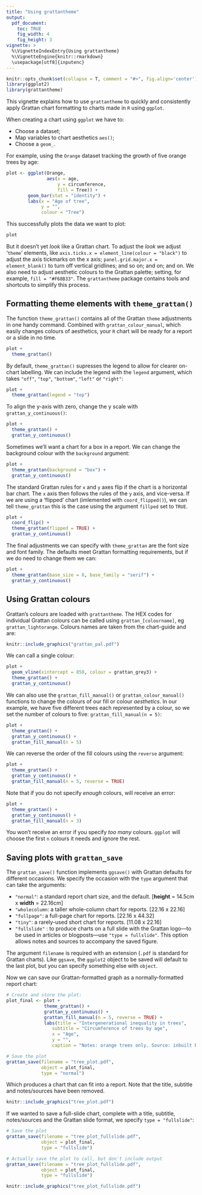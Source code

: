 ```yaml
---
title: "Using grattantheme"
output:
  pdf_document:
    toc: TRUE
    fig_width: 4
    fig_height: 3
vignette: >
  %\VignetteIndexEntry{Using grattantheme}
  %\VignetteEngine{knitr::rmarkdown}
  \usepackage[utf8]{inputenc}
---
```


```r
knitr::opts_chunk$set(collapse = T, comment = "#>", fig.align='center')
library(ggplot2)
library(grattantheme)
```


This vignette explains how to use `grattantheme` to quickly and consistently apply Grattan chart formatting to charts made in `R` using `ggplot`.

When creating a chart using `ggplot` we have to:

* Choose a dataset;
* Map variables to chart aesthetics `aes()`;
* Choose a `geom_`.

For example, using the `Orange` dataset tracking the growth of five orange trees by age:

```r
plot <- ggplot(Orange,
               aes(x = age,
                   y = circumference,
                   fill = Tree)) +
        geom_bar(stat = "identity") +
        labs(x = "Age of tree",
             y = "",
             colour = "Tree")
```

This successfully plots the data we want to plot:

```r
plot
```

But it doesn't yet _look_ like a Grattan chart. To adjust the _look_ we adjust '`theme`' elements, like `axis.ticks.x = element_line(colour = "black")` to adjust the axis tickmarks on the x axis; `panel.grid.major.x = element_blank()` to turn off vertical gridlines; and so on; and on; and on. We also need to adjust aesthetic colours to the Grattan palette; setting, for example, `fill = "#F68B33"`. The `grattantheme` package contains tools and shortcuts to simplify this process.


\newpage 
## Formatting theme elements with `theme_grattan()`

The function `theme_grattan()` contains all of the Grattan `theme` adjustments in one handy command. Combined with `grattan_colour_manual`, which easily changes colours of aesthetics, your `R` chart will be ready for a report or a slide in no time.


```r
plot + 
  theme_grattan()
```

By default, `theme_grattan()` supresses the legend to allow for clearer on-chart labelling. We can include the legend with the `legend` argument, which takes `"off"`, `"top"`, `"bottom"`, `"left"` or `"right"`:

```r
plot + 
  theme_grattan(legend = "top")
```

To align the y-axis with zero, change the y scale with `grattan_y_continuous()`:

```r
plot + 
  theme_grattan() +
  grattan_y_continuous()
```


Sometimes we'll want a chart for a box in a report. We can change the background colour with the `background` argument:

```r
plot + 
  theme_grattan(background = "box") +
  grattan_y_continuous()
```


The standard Grattan rules for `x` and `y` axes flip if the chart is a horizontal bar chart. The `x` axis then follows the rules of the `y` axis, and vice-versa. If we are using a 'flipped' chart (imlemented with `coord_flipped()`), we can tell `theme_grattan` this is the case using the argument `fillped` set to `TRUE`.

```r
plot + 
  coord_flip() +
  theme_grattan(flipped = TRUE) +
  grattan_y_continuous()
```


The final adjustments we can specify with `theme_grattan` are the font size and font family. The defaults meet Grattan formatting requirements, but if we do need to change them we can:

```r

plot + 
  theme_grattan(base_size = 8, base_family = "serif") +
  grattan_y_continuous()

```


\newpage
## Using Grattan colours

Grattan's colours are loaded with `grattantheme`. The HEX codes for individual Grattan colours can be called using `grattan_[colourname]`, eg `grattan_lightorange`. Colours names are taken from the chart-guide and are:

```r
knitr::include_graphics("grattan_pal.pdf")
```

We can call a single colour:

```r
plot + 
  geom_vline(xintercept = 850, colour = grattan_grey3) +
  theme_grattan() +
  grattan_y_continuous()

```


We can also use the `grattan_fill_manual()` or `grattan_colour_manual()` functions to change the colours of our fill or colour _aesthetics_. In our example, we have five different trees each represented by a colour, so we set the number of colours to five: `grattan_fill_manual(n = 5)`:

```r
plot + 
  theme_grattan() +
  grattan_y_continuous() +
  grattan_fill_manual(n = 5)

```

We can reverse the order of the fill colours using the `reverse` argument:

```r
plot + 
  theme_grattan() +
  grattan_y_continuous() +
  grattan_fill_manual(n = 5, reverse = TRUE)

```

Note that if you do not specify _enough_ colours, will receive an error:

```r
plot + 
  theme_grattan() +
  grattan_y_continuous() + 
  grattan_fill_manual(n = 3)
```

You won't receive an error if you specify _too many_ colours. `ggplot` will choose the first `n` colours it needs and ignore the rest.


## Saving plots with `grattan_save`


The `grattan_save()` function implements `ggsave()` with Grattan defaults for different occasions. We specify the occasion with the `type` argument that can take the arguments:

* `"normal"`: a standard report chart size, and the default. [**height** = 14.5cm x **width** = 22.16cm]
* `"wholecolumn`: a taller whole-column chart for reports. [22.16 x 22.16]
* `"fullpage"`: a full-page chart for reports. [22.16 x 44.32]
* `"tiny"`: a rarely-used short chart for reports. [11.08 x 22.16]
* `"fullslide"` : to produce charts on a full slide with the Grattan logo---to be used in articles or blogposts---use `"type = fullslide"`. This option allows notes and sources to accompany the saved figure. 

The argument `filename` is required with an extension (`.pdf` is standard for Grattan charts). Like `ggsave`, the `ggplot2` object to be saved will default to the last plot, but you can specify something else with `object`.

Now we can save our Grattan-formatted graph as a normally-formatted report chart:

```r
# Create and store the plot:
plot_final <- plot +
              theme_grattan() +
              grattan_y_continuous() +
              grattan_fill_manual(n = 5, reverse = TRUE) +
              labs(title = "Intergenerational inequality in trees",
                 subtitle = "Circumference of trees by age",
                 x = "Age", 
                 y = "",
                 caption = "Notes: orange trees only. Source: inbuilt base R datasets.")

# Save the plot
grattan_save(filename = "tree_plot.pdf",
             object = plot_final,
             type = "normal")

```


Which produces a chart that can fit into a report. Note that the title, subtitle and notes/sources have been removed.

```r
knitr::include_graphics("tree_plot.pdf")
```

If we wanted to save a full-slide chart, complete with a title, subtitle, notes/sources and the Grattan slide format, we specify `type = "fullslide"`:

```r
# Save the plot
grattan_save(filename = "tree_plot_fullslide.pdf",
             object = plot_final,
             type = "fullslide")

```

```r
# Actually save the plot to call, but don't include output
grattan_save(filename = "tree_plot_fullslide.pdf",
             object = plot_final,
             type = "fullslide")

```

```r
knitr::include_graphics("tree_plot_fullslide.pdf")
```






